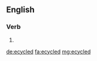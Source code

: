 ==English==

===Verb===
{{head|en}}

# {{en-past of|ecycle}}

[[de:ecycled]]
[[fa:ecycled]]
[[mg:ecycled]]